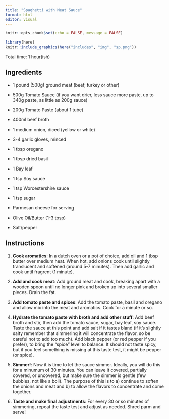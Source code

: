 ```yaml
---
title: "Spaghetti with Meat Sauce"
format: html
editor: visual
---
```


```r
knitr::opts_chunk$set(echo = FALSE, message = FALSE)
```

```r
library(here)
knitr::include_graphics(here("includes", "img", "sp.png"))
```


Total time: 1 hour(ish)

## Ingredients

-   1 pound (500g) ground meat (beef, turkey or other)

-   500g Tomato Sauce (if you want drier, less sauce more paste, up to 340g paste, as little as 200g sauce)

-   200g Tomato Paste (about 1 tube)

-   400ml beef broth

-   1 medium onion, diced (yellow or white)

-   3-4 garlic gloves, minced

-   1 tbsp oregano

-   1 tbsp dried basil

-   1 Bay leaf

-   1 tsp Soy sauce

-   1 tsp Worcestershire sauce

-   1 tsp sugar

-   Parmesan cheese for serving

-   Olive Oil/Butter (1-3 tbsp)

-   Salt/pepper

## Instructions

1.  **Cook aromatics**: In a dutch oven or a pot of choice, add oil and 1 tbsp butter over medium heat. When hot, add onions cook until slightly translucent and softened (around 5-7 minutes). Then add garlic and cook until fragrent (1 minute).

2.  **Add and cook meat**: Add ground meat and cook, breaking apart with a wooden spoon until no longer pink and broken up into several smaller pieces. Drain the fat.

3.  **Add tomato paste and spices**: Add the tomato paste, basil and oregano and allow mix into the meat and aromatics. Cook for a minute or so.

4.  **Hydrate the tomato paste with broth and add other stuff**: Add beef broth and stir, then add the tomato sauce, sugar, bay leaf, soy sauce. Taste the sauce at this point and add salt if it tastes bland (if it's slightly salty remember that simmering it will concentrate the flavor, so be careful not to add too much). Add black pepper (or red pepper if you prefer), to bring the "spice" level to balance. It should not taste spicy, but if you feel something is missing at this taste test, it might be pepper (or spice).

5.  **Simmer!**: Now it is time to let the sauce simmer. Ideally, you will do this for a minumum of 30 minutes. You can leave it covered, partially covered, or uncovered, but make sure the simmer is gentle (few bubbles, not like a boil). The purpose of this is to a) continue to soften the onions and meat and b) to allow the flavors to concentrate and come together.

6.  **Taste and make final adjustments**: For every 30 or so minutes of simmering, repeat the taste test and adjust as needed. Shred parm and serve!
